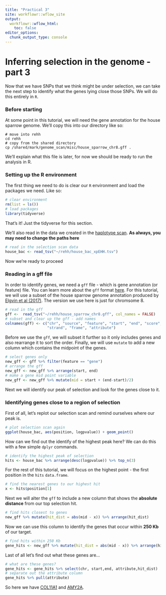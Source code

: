 ```yaml
---
title: "Practical 3"
site: workflowr::wflow_site
output:
  workflowr::wflow_html:
    toc: false
editor_options:
  chunk_output_type: console
---
```


# Inferring selection in the genome - part 3

Now that we have SNPs that we think might be under selection, we can take the next step to identify what the genes lying close those SNPs. We will do this entirely in `R`.

### Before starting

At some point in this tutorial, we will need the gene annotation for the house sparrow genome. We'll copy this into our directory like so: 

```shell
# move into rehh
cd rehh
# copy from the shared directory
cp /shared/mark/genome_scan/misc/house_sparrow_chr8.gff .
```

We'll explain what this file is later, for now we should be ready to run the analysis in R.

### Setting up the R environment

The first thing we need to do is clear our `R` environment and load the packages we need. Like so:

```r
# clear environment
rm(list = ls())
# load packages
library(tidyverse)
```
That's it! Just the tidyverse for this section.

We'll also read in the data we created in the [haplotype scan](practical3.html). **As always, you may need to change the paths here**

```r
# read in the selection scan data
house_bac <- read_tsv("~/rehh/house_bac_xpEHH.tsv")
```

Now we're ready to proceed

### Reading in a gff file

In order to identify genes, we need a `gff` file - which is gene annotation (or feature) file. You can learn more about the `gff` format [here](https://useast.ensembl.org/info/website/upload/gff.html). For this tutorial, we will use a subset of the house sparrow genome annotation produced by [Elgvin et al (2017)](https://advances.sciencemag.org/content/3/6/e1602996.full). The version we use here is just for chromsome 8.

```r
# read in the gff
gff <-  read_tsv("~/rehh/house_sparrow_chr8.gff", col_names = FALSE)
# subset and clear up the gff - add names
colnames(gff) <- c("chr", "source", "feature", "start", "end", "score",
                   "strand", "frame", "attribute")
```

Before we use the `gff`, we will subset it further so it only includes genes and also rearrange it to sort the order. Finally, we will use `mutate` to add a new column which contains the midpoint of the genes.

```r
# select genes only
new_gff <- gff %>% filter(feature == "gene")
# arrange the gff
new_gff <- new_gff %>% arrange(start, end)
# make a gene mid point variable
new_gff <- new_gff %>% mutate(mid = start + (end-start)/2)
```

Next we will identify our peak of selection and look for the genes close to it.

### Identifying genes close to a region of selection

First of all, let's replot our selection scan and remind ourselves where our peak is.

```r
# plot selection scan again
ggplot(house_bac, aes(position, logpvalue)) + geom_point()
```

How can we find out the identify of the highest peak here? We can do this with a few simple `dplyr` commands.

```r
# identify the highest peak of selection
hits <- house_bac %>% arrange(desc(logpvalue)) %>% top_n(3)
```

For the rest of this tutorial, we will focus on the highest point - the first position in the `hits` `data.frame`.

```r
# find the nearest genes to our highest hit
x <- hits$position[1]
```

Next we will alter the `gff` to include a new column that shows the **absolute distance** from our top selection hit.

```r
# find hits closest to genes
new_gff %>% mutate(hit_dist = abs(mid - x)) %>% arrange(hit_dist)
```

Now we can use this column to identify the genes that occur within **250 Kb** of our target.

```r
# find hits within 250 Kb
gene_hits <- new_gff %>% mutate(hit_dist = abs(mid - x)) %>% arrange(hit_dist) %>% filter(hit_dist < 250000)
```

Last of all let's find out what these genes are...

```r
# what are these genes?
gene_hits <- gene_hits %>% select(chr, start,end, attribute,hit_dist)
# separate out the attribute column
gene_hits %>% pull(attribute)
```

So here we have [COL11A1](https://www.genecards.org/cgi-bin/carddisp.pl?gene=COL11A1) and [AMY2A](https://www.genecards.org/cgi-bin/carddisp.pl?gene=AMY2A).
